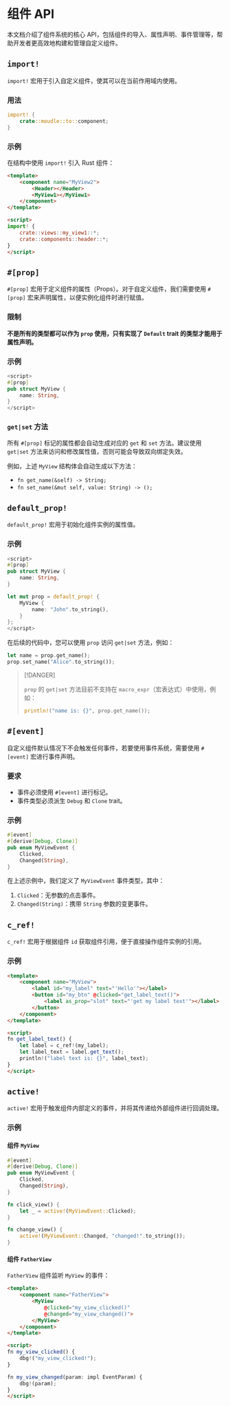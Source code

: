 # 组件 API

本文档介绍了组件系统的核心 API，包括组件的导入、属性声明、事件管理等，帮助开发者更高效地构建和管理自定义组件。

## `import!`

`import!` 宏用于引入自定义组件，使其可以在当前作用域内使用。

### 用法

```rust
import! {
    crate::moudle::to::component;
}
```

### 示例

在结构中使用 `import!` 引入 Rust 组件：

```html
<template>
    <component name="MyView2">
        <Header></Header>
        <MyView1></MyView1>
    </component>
</template>

<script>
import! {
    crate::views::my_view1::*;
    crate::components::header::*;
}
</script>
```

## `#[prop]`

`#[prop]` 宏用于定义组件的属性（Props）。对于自定义组件，我们需要使用 `#[prop]` 宏来声明属性，以便实例化组件时进行赋值。

### 限制

**不是所有的类型都可以作为 `prop` 使用，只有实现了 `Default` trait 的类型才能用于属性声明。**

### 示例

```rust
<script>
#[prop]
pub struct MyView {
    name: String,
}
</script>
```

### `get|set` 方法

所有 `#[prop]` 标记的属性都会自动生成对应的 `get` 和 `set` 方法。建议使用 `get|set` 方法来访问和修改属性值，否则可能会导致双向绑定失效。

例如，上述 `MyView` 结构体会自动生成以下方法：

- `fn get_name(&self) -> String;`
- `fn set_name(&mut self, value: String) -> ();`


## `default_prop!`

`default_prop!` 宏用于初始化组件实例的属性值。

### 示例

```rust {7-11}
<script>
#[prop]
pub struct MyView {
    name: String,
}

let mut prop = default_prop! {
    MyView {
        name: "John".to_string(),
    }
};
</script>
```

在后续的代码中，您可以使用 `prop` 访问 `get|set` 方法，例如：

```rust
let name = prop.get_name();
prop.set_name("Alice".to_string());
```

> [!DANGER]
>
> `prop` 的 `get|set` 方法目前不支持在 `macro_expr`（宏表达式）中使用，例如：
>
> ```rust
> println!("name is: {}", prop.get_name());
> ```


## `#[event]`

自定义组件默认情况下不会触发任何事件，若要使用事件系统，需要使用 `#[event]` 宏进行事件声明。

### 要求

- 事件必须使用 `#[event]` 进行标记。
- 事件类型必须派生 `Debug` 和 `Clone` trait。

### 示例

```rust
#[event]
#[derive(Debug, Clone)]
pub enum MyViewEvent {
    Clicked,
    Changed(String),
}
```

在上述示例中，我们定义了 `MyViewEvent` 事件类型，其中：

1. `Clicked`：无参数的点击事件。
2. `Changed(String)`：携带 `String` 参数的变更事件。


## `c_ref!`

`c_ref!` 宏用于根据组件 `id` 获取组件引用，便于直接操作组件实例的引用。

### 示例

```html
<template>
    <component name="MyView">
        <label id="my_label" text="'Hello'"></label>
        <button id="my_btn" @clicked="get_label_text()">
            <label as_prop="slot" text="'get my label text'"></label>
        </button>
    </component>
</template>

<script>
fn get_label_text() {
    let label = c_ref!(my_label);
    let label_text = label.get_text();
    println!("label text is: {}", label_text);
}
</script>
```

## `active!`

`active!` 宏用于触发组件内部定义的事件，并将其传递给外部组件进行回调处理。

### 示例

#### 组件 `MyView`

```rust
#[event]
#[derive(Debug, Clone)]
pub enum MyViewEvent {
    Clicked,
    Changed(String),
}

fn click_view() {
    let _ = active!(MyViewEvent::Clicked);
}

fn change_view() {
    active!(MyViewEvent::Changed, "changed!".to_string());
}
```

#### 组件 `FatherView`

`FatherView` 组件监听 `MyView` 的事件：

```html
<template>
    <component name="FatherView">
        <MyView 
            @clicked="my_view_clicked()" 
            @changed="my_view_changed()">
        </MyView>
    </component>
</template>

<script>
fn my_view_clicked() {
    dbg!("my_view_clicked!");
}

fn my_view_changed(param: impl EventParam) {
    dbg!(param);
}
</script>
```

